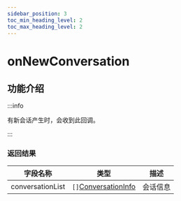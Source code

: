 ```yaml
---
sidebar_position: 3
toc_min_heading_level: 2
toc_max_heading_level: 2
---
```


# onNewConversation

## 功能介绍

:::info

有新会话产生时，会收到此回调。

:::



### 返回结果

| 字段名称 | 类型                                                   | 描述     |
| ---- | ------------------------------------------------------ | -------- |
| conversationList | `[]`[ConversationInfo](docs/sdks/class/conversation/conversationInfo.mdx) | 会话信息 |


